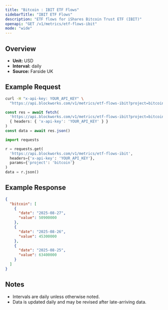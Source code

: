 ```yaml
---
title: "Bitcoin : IBIT ETF Flows"
sidebarTitle: "IBIT ETF Flows"
description: "ETF flows for iShares Bitcoin Trust ETF (IBIT)"
openapi: "GET /v1/metrics/etf-flows-ibit"
mode: "wide"
---
```


## Overview

- **Unit:** USD
- **Interval:** daily
- **Source:** Farside UK

## Example Request

<CodeGroup>

```bash cURL
curl -H "x-api-key: YOUR_API_KEY" \
  "https://api.blockworks.com/v1/metrics/etf-flows-ibit?project=bitcoin"
```

```typescript TypeScript
const res = await fetch(
  'https://api.blockworks.com/v1/metrics/etf-flows-ibit?project=bitcoin',
  { headers: { 'x-api-key': 'YOUR_API_KEY' } }
)
const data = await res.json()
```

```python Python
import requests

r = requests.get(
  'https://api.blockworks.com/v1/metrics/etf-flows-ibit',
  headers={'x-api-key': 'YOUR_API_KEY'},
  params={'project': 'bitcoin'}
)
data = r.json()
```

</CodeGroup>

## Example Response

```json
{
  "bitcoin": [
    {
      "date": "2025-08-27",
      "value": 50900000
    },
    {
      "date": "2025-08-26",
      "value": 45300000
    },
    {
      "date": "2025-08-25",
      "value": 63400000
    }
  ]
}
```

## Notes
- Intervals are daily unless otherwise noted.
- Data is updated daily and may be revised after late-arriving data.
